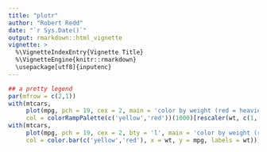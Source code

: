 ```yaml
---
title: "plotr"
author: "Robert Redd"
date: "`r Sys.Date()`"
output: rmarkdown::html_vignette
vignette: >
  %\VignetteIndexEntry{Vignette Title}
  %\VignetteEngine{knitr::rmarkdown}
  \usepackage[utf8]{inputenc}
---
```


```r
## a pretty legend
par(mfrow = c(2,1))
with(mtcars,
     plot(mpg, pch = 19, cex = 2, main = 'color by weight (red = heavier)',
     col = colorRampPalette(c('yellow','red'))(1000)[rescaler(wt, c(1, 1000))]))
with(mtcars,
     plot(mpg, pch = 19, cex = 2, bty = 'l', main = 'color by weight (red = heavier)',
     col = color.bar(c('yellow','red'), x = wt, y = mpg, labels = wt)))
```